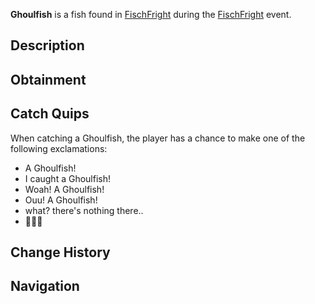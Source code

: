 {{FishInfobox
|image          = Ghoulfish.png
|rarity         = Limited
|event          = FischFright
|sea            = First Sea
|location       = [[FischFright]]
|sublocation    = 
|sources        = Fishing Rod
|radar_location = 
|prog_speed     = -10
|xp             = 600
|weather        = Clear
|time           = 
|season         = 
|bait           = Squid
|base_weight    = 12
|base_value     = 1000
|weight_range   = 7.5
|base_chance    = 0.1
|base_resil     = 30
}}
'''Ghoulfish''' is a {{Rarity|Limited}} fish found in [[FischFright]] during the [[FischFright]] event.

== Description ==
{{Description|The Ghoulfish is known for its eerie appearance. They only appear during FischFright season, and are a scary bite to have on the end of your rod.|Bestiary Entry}}

== Obtainment ==
{{Description|Only can be caught during FischFright.|Bestiary Hint}}
{{Fish Availability|
FischFright/Frightful Pool
|top_rods      = 
Leviathan's Fang Rod\28405.98\120833.26;
Trident Rod\24227.04\114613;
Free Spirit Rod\24023.61\113650.61;
Great Rod of Oscar\21197.29\67156.95;
Ethereal Prism Rod\20246.05\69762.34;
Flimsy Rod\13783.01\62511.61;
Training Rod\13943.44\71455.52;
Resourceful Rod\15852.56\63209.28;
Azure Of Lagoon\19422.36\82706.8;
No-Life Rod\19819.81\77974.08;
Wildflower Rod\16565.46\72594.86;
Astralhook Rod\20231.54\69774.62;
Seraphic Rod\19679.64\71309.49;
Rod Of The Forgotten Fang\18377.16\69918.79;
Challenger's Rod\17906.96\69694.63;
Blazebringer Rod\17293.27\68524.09;
Rod Of The Depths\16508.8\64212.2;
Zeus Rod\16274.62\64579.29;
Rod Of The Exalted One\16165.8\65062.98;
Verdant Shear Rod\16090.11\65269.21;
Depthseeker Rod\14784.36\60905.72;
Avalanche Rod\13305.91\54971.98;
Volcanic Rod\12684.22\51069.84;
Steady Rod\4387.85\22580.51
|recommended   = Trident Rod
}}

== Catch Quips ==
When catching a Ghoulfish, the player has a chance to make one of the following exclamations:
* A Ghoulfish!
* I caught a Ghoulfish!
* Woah! A Ghoulfish!
* Ouu! A Ghoulfish!
* what? there's nothing there..
* 👻👻👻

== Change History ==
{{Change History|{{subst:Current Version}}}}

== Navigation ==
{{Fish Navbox|FischFright}}